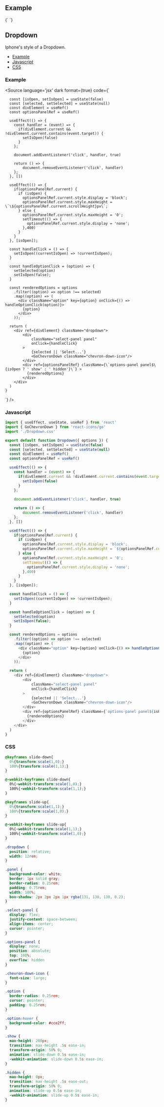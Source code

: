 <!-- Dropdown-MDX-Documentation.mdx -->


## Example

<SyntaxHighlighter language="jsx" style={okaidia}>
  {`
  `}
</SyntaxHighlighter>

## Dropdown

Iphone's style of a Dropdown.

- [Example](#Example)
- [Javascript](#Javascript)
- [CSS](#CSS)

### Example
<Source
  language='jsx'
  dark
  format={true}
  code={`
 
      const [isOpen, setIsOpen] = useState(false)
      const [selected, setSelected] = useState(null)
      const divElement = useRef()
      const optionsPanelRef = useRef()
       
      useEffect(() => {
        const handler = (event) => {
          if(divElement.current && !divElement.current.contains(event.target)) {
            setIsOpen(false)
          }
        };
         
        document.addEventListener('click', handler, true)
 
        return () => {
            document.removeEventListener('click', handler)
        };
      }, [])
 
      useEffect(() => {
        if(optionsPanelRef.current) {
          if (isOpen) {
            optionsPanelRef.current.style.display = 'block';
            optionsPanelRef.current.style.maxHeight = \`\${optionsPanelRef.current.scrollHeight}px\`;
          } else {
            optionsPanelRef.current.style.maxHeight = '0';
            setTimeout(() => {
              optionsPanelRef.current.style.display = 'none';
            },400)
          }
        }
      }, [isOpen]);
 
      const handleClick = () => {
        setIsOpen((currentIsOpen) => !currentIsOpen);
      }
 
      const handleOptionClick = (option) => {
        setSelected(option)
        setIsOpen(false);
      }
 
      const renderedOptions = options
        .filter((option) => option !== selected)
        .map((option) => (
          <div className="option" key={option} onClick={() => handleOptionClick(option)}>
            {option}
          </div>
        ));
 
      return (
        <div ref={divElement} className="dropdown">
            <div
                className="select-panel panel" 
                onClick={handleClick}
            >
                {selected || 'Select...'}
                <GoChevronDown className="chevron-down-icon"/>
            </div>
            <div ref={optionsPanelRef} className={\`options-panel panel$\{isOpen ? ' show' : ' hidden'}\`} >
              {renderedOptions}
            </div>
        </div>
      )
    }
  `}
/>

### Javascript
```javascript
import { useEffect, useState, useRef } from 'react'
import { GoChevronDown } from 'react-icons/go'
import './Dropdown.css'

export default function Dropdown({ options }) {
  const [isOpen, setIsOpen] = useState(false)
  const [selected, setSelected] = useState(null)
  const divElement = useRef()
  const optionsPanelRef = useRef()

  useEffect(() => {
    const handler = (event) => {
      if(divElement.current && !divElement.current.contains(event.target)) {
        setIsOpen(false)
      }
    };
    
    document.addEventListener('click', handler, true)

    return () => {
        document.removeEventListener('click', handler)
    };
  }, [])

  useEffect(() => {
    if(optionsPanelRef.current) {
      if (isOpen) {
        optionsPanelRef.current.style.display = 'block';
        optionsPanelRef.current.style.maxHeight = `${optionsPanelRef.current.scrollHeight}px`;
      } else {
        optionsPanelRef.current.style.maxHeight = '0';
        setTimeout(() => {
          optionsPanelRef.current.style.display = 'none';
        },400)
      }
    }
  }, [isOpen]);

  const handleClick = () => {
    setIsOpen((currentIsOpen) => !currentIsOpen);
  }

  const handleOptionClick = (option) => {
    setSelected(option)
    setIsOpen(false);
  }

  const renderedOptions = options
    .filter((option) => option !== selected)
    .map((option) => (
      <div className="option" key={option} onClick={() => handleOptionClick(option)}>
        {option}
      </div>
    ));

  return (
    <div ref={divElement} className="dropdown">
        <div
            className="select-panel panel" 
            onClick={handleClick}
        >
            {selected || 'Select...'}
            <GoChevronDown className="chevron-down-icon"/>
        </div>
        <div ref={optionsPanelRef} className={`options-panel panel${isOpen ? ' show' : ' hidden'}`} >
          {renderedOptions}
        </div>
    </div>
  )
}
```

### CSS

```css
@keyframes slide-down{
  0%{transform:scale(1,0);}
  100%{transform:scale(1,1);}
}

@-webkit-keyframes slide-down{
  0%{-webkit-transform:scale(1,0);}
  100%{-webkit-transform:scale(1,1);}
}

@keyframes slide-up{
  0%{transform:scale(1,1);}
  100%{transform:scale(1,0);}
}

@-webkit-keyframes slide-up{
  0%{-webkit-transform:scale(1,1);}
  100%{-webkit-transform:scale(1,0);}
}

.dropdown {
  position: relative;
  width: 12rem;
}

.panel {
  background-color: white;
  border: 1px solid gray;
  border-radius: 0.25rem;
  padding: 0.75rem;
  width: 100%;
  box-shadow: 2px 2px 2px 1px rgba(131, 130, 130, 0.2);
}

.select-panel {
  display: flex;
  justify-content: space-between;
  align-items: center;
  cursor: pointer;
}

.options-panel {
  display: none;
  position: absolute;
  top: 100%;
  overflow: hidden
}

.chevron-down-icon {
  font-size: large;
}

.option {
  border-radius: 0.25rem;
  cursor: pointer;
  padding: 0.25rem;
}

.option:hover {
  background-color: #cce2ff;
}

.show {
  max-height: 200px;
  transition: max-height .5s ease-in;
  transform-origin: 50% 0;
  animation: slide-down 0.5s ease-in;
  -webkit-animation: slide-down 0.5s ease-in;
}

.hidden {
  max-height: 0px;
  transition: max-height .5s ease-out;
  transform-origin: 50% 0;
  animation: slide-up 0.5s ease-in;
  -webkit-animation: slide-up 0.5s ease-in;
}
```
